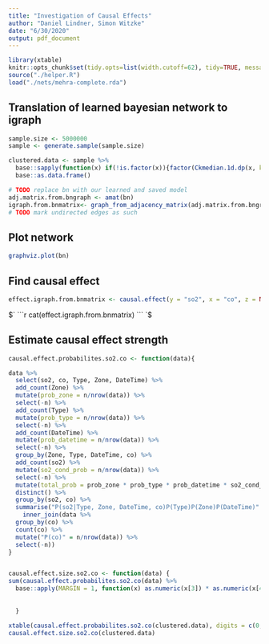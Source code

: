 ---
title: "Investigation of Causal Effects"
author: "Daniel Lindner, Simon Witzke"
date: "6/30/2020"
output: pdf_document
---

```{r setup, include=FALSE}
library(xtable)
knitr::opts_chunk$set(tidy.opts=list(width.cutoff=62), tidy=TRUE, message = FALSE, warning = FALSE)
source("./helper.R")
load("./nets/mehra-complete.rda")
```

## Translation of learned bayesian network to igraph

```{r warning = FALSE}
sample.size <- 5000000
sample <- generate.sample(sample.size)

clustered.data <- sample %>%
  base::sapply(function(x) if(!is.factor(x)){factor(Ckmedian.1d.dp(x, k=c(3,5))$cluster)} else x) %>%
  base::as.data.frame()

# TODO replace bn with our learned and saved model
adj.matrix.from.bngraph <- amat(bn)
igraph.from.bnmatrix<- graph_from_adjacency_matrix(adj.matrix.from.bngraph)
# TODO mark undirected edges as such

```

## Plot network

```{r pressure, echo=FALSE}
graphviz.plot(bn)
```


## Find causal effect
```{r }
effect.igraph.from.bnmatrix <- causal.effect(y = "so2", x = "co", z = NULL, G = igraph.from.bnmatrix, expr = T)
```

$`
```{r echo=FALSE, results="asis"}
cat(effect.igraph.from.bnmatrix)
```
`$

## Estimate causal effect strength

```{r results='asis'}
causal.effect.probabilites.so2.co <- function(data){

data %>%
  select(so2, co, Type, Zone, DateTime) %>%
  add_count(Zone) %>%
  mutate(prob_zone = n/nrow(data)) %>%
  select(-n) %>%
  add_count(Type) %>%
  mutate(prob_type = n/nrow(data)) %>%
  select(-n) %>%
  add_count(DateTime) %>%
  mutate(prob_datetime = n/nrow(data)) %>%
  select(-n) %>%
  group_by(Zone, Type, DateTime, co) %>%
  add_count(so2) %>%
  mutate(so2_cond_prob = n/nrow(data)) %>%
  select(-n) %>%
  mutate(total_prob = prob_zone * prob_type * prob_datetime * so2_cond_prob) %>%
  distinct() %>%
  group_by(so2, co) %>%
  summarise("P(so2|Type, Zone, DateTime, co)P(Type)P(Zone)P(DateTime)" = sum(total_prob)) %>%
    inner_join(data %>%
  group_by(co) %>%
  count(co) %>%
  mutate("P(co)" = n/nrow(data)) %>%
  select(-n))
}


causal.effect.size.so2.co <- function(data) {
sum(causal.effect.probabilites.so2.co(data) %>%
  base::apply(MARGIN = 1, function(x) as.numeric(x[3]) * as.numeric(x[4]) * log(as.numeric(x[3])/sum(causal.effect.probabilites.so2.co(data) %>%
                                                                                                      base::apply(MARGIN = 1, function(x) 
                                                                                                            as.numeric(x[3]) * as.numeric(x[4]))))))
  }

xtable(causal.effect.probabilites.so2.co(clustered.data), digits = c(0, 0, 0, 10, 5))
causal.effect.size.so2.co(clustered.data)
```

